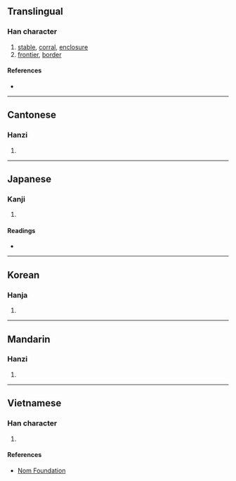 {{character info/new}}
==Translingual==

===Han character===
{{Han char|rn=31|rad=囗|as=08|sn=11|four=60401|canj=WGTJ|ids=⿴囗幸}}

# [[stable]], [[corral]], [[enclosure]]
# [[frontier]], [[border]]

====References====
* {{Han ref|kx=0219.110|dkj=04793|dj=0447.040|hdz=10720.070|uh=5709|ud=22281|bh=B0EB|bd=45291}}

----

==Cantonese==

===Hanzi===
{{yue-hanzi|jyut=[[jyu5]]|y=yu5}}

# {{defn|lang=yue|sort=囗08}}

----

==Japanese==

===Kanji===
{{ja-kanji|grade=|rs=囗08}}

# {{defn|lang=ja|sort=囗08}}

====Readings====
* {{ja-readings|on=[[ぎょ]] (gyo), [[ご]] (go)|kun=[[ひとや]] (hitoya), [[うまかい]] (umakai)}}

----

==Korean==

===Hanja===
{{ko-hanja|hangeul=어|rv=eo|mr=ŏ}}

# {{defn|lang=ko|sort=囗08}}

----

==Mandarin==

===Hanzi===
{{cmn-hanzi|pin=[[yǔ]] ([[yu3]]), [[chuí]] ([[chui2]])|wg=yü<sup>3</sup>, ch'ui<sup>2</sup>}}

# {{defn|lang=cmn|sort=囗08}}

----

==Vietnamese==

===Han character===
{{vi-hantu|[[ngữ]], [[vũ]]|rs=囗08}}

# {{defn|lang=vi|sort=囗08}}

====References====
* [http://nomfoundation.org/common/nom_details.php?codepoint=5709 Nom Foundation]